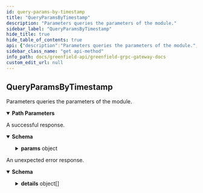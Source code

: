 ```yaml
---
id: query-params-by-timestamp
title: "QueryParamsByTimestamp"
description: "Parameters queries the parameters of the module."
sidebar_label: "QueryParamsByTimestamp"
hide_title: true
hide_table_of_contents: true
api: {"description":"Parameters queries the parameters of the module.","operationId":"QueryParamsByTimestamp","responses":{"200":{"description":"A successful response.","content":{"*/*":{"schema":{"type":"object","properties":{"params":{"description":"params holds all the parameters of this module.","type":"object","properties":{"versioned_params":{"type":"object","properties":{"max_segment_size":{"type":"string","format":"uint64","title":"max_segment_size is the maximum size of a segment. default: 16M"},"redundant_data_chunk_num":{"type":"integer","format":"int64","title":"redundant_data_check_num is the num of data chunks of EC redundancy algorithm"},"redundant_parity_chunk_num":{"type":"integer","format":"int64","title":"redundant_data_check_num is the num of parity chunks of EC redundancy algorithm"},"min_charge_size":{"type":"string","format":"uint64","title":"min_charge_size is the minimum charge size of the payload, objects smaller than this size will be charged as this size"}},"description":"VersionedParams defines the parameters for the storage module with multi version, each version store with different timestamp."},"max_payload_size":{"type":"string","format":"uint64","title":"max_payload_size is the maximum size of the payload, default: 2G"},"bsc_mirror_bucket_relayer_fee":{"type":"string","title":"relayer fee for the mirror bucket tx to bsc"},"bsc_mirror_bucket_ack_relayer_fee":{"type":"string","title":"relayer fee for the ACK or FAIL_ACK package of the mirror bucket tx to bsc"},"bsc_mirror_object_relayer_fee":{"type":"string","title":"relayer fee for the mirror object tx to bsc"},"bsc_mirror_object_ack_relayer_fee":{"type":"string","title":"Relayer fee for the ACK or FAIL_ACK package of the mirror object tx to bsc"},"bsc_mirror_group_relayer_fee":{"type":"string","title":"relayer fee for the mirror object tx to bsc"},"bsc_mirror_group_ack_relayer_fee":{"type":"string","title":"Relayer fee for the ACK or FAIL_ACK package of the mirror object tx to bsc"},"max_buckets_per_account":{"type":"integer","format":"int64","title":"The maximum number of buckets that can be created per account"},"discontinue_counting_window":{"type":"string","format":"uint64","title":"The window to count the discontinued objects or buckets"},"discontinue_object_max":{"type":"string","format":"uint64","title":"The max objects can be requested in a window"},"discontinue_bucket_max":{"type":"string","format":"uint64","title":"The max buckets can be requested in a window"},"discontinue_confirm_period":{"type":"string","format":"int64","title":"The object will be deleted after the confirm period in seconds"},"discontinue_deletion_max":{"type":"string","format":"uint64","title":"The max delete objects in each end block"},"stale_policy_cleanup_max":{"type":"string","format":"uint64","title":"The max number for deleting policy in each end block"},"min_quota_update_interval":{"type":"string","format":"uint64","title":"The min interval for making quota smaller in seconds"},"max_local_virtual_group_num_per_bucket":{"type":"integer","format":"int64","title":"the max number of local virtual group per bucket"},"op_mirror_bucket_relayer_fee":{"type":"string","title":"relayer fee for the mirror bucket tx to op chain"},"op_mirror_bucket_ack_relayer_fee":{"type":"string","title":"relayer fee for the ACK or FAIL_ACK package of the mirror bucket tx to op chain"},"op_mirror_object_relayer_fee":{"type":"string","title":"relayer fee for the mirror object tx to op chain"},"op_mirror_object_ack_relayer_fee":{"type":"string","title":"Relayer fee for the ACK or FAIL_ACK package of the mirror object tx to op chain"},"op_mirror_group_relayer_fee":{"type":"string","title":"relayer fee for the mirror object tx to op chain"},"op_mirror_group_ack_relayer_fee":{"type":"string","title":"Relayer fee for the ACK or FAIL_ACK package of the mirror object tx to op chain"}}}},"description":"QueryVersionedParamsResponse is response type for the Query/Params RPC method with timestamp."}}}},"default":{"description":"An unexpected error response.","content":{"*/*":{"schema":{"type":"object","properties":{"error":{"type":"string"},"code":{"type":"integer","format":"int32"},"message":{"type":"string"},"details":{"type":"array","items":{"type":"object","properties":{"type_url":{"type":"string"},"value":{"type":"string","format":"byte"}}}}}}}}}},"parameters":[{"name":"timestamp","description":"the timestamp of the block time you want to query","in":"path","required":true,"schema":{"type":"string","format":"int64"}}],"tags":["Storage"],"method":"get","path":"/greenfield/storage/params/{timestamp}","servers":[{"url":"https://greenfield-chain.bnbchain.org","description":"Mainnet RPC (uses live data)"},{"url":"https://gnfd-testnet-fullnode-tendermint-us.bnbchain.org","description":"Testnet RPC (uses test data)"}],"info":{"title":"Greenfield - gRPC Gateway docs","description":"A REST interface for state queries","version":"1.0.0"},"postman":{"name":"QueryParamsByTimestamp","description":{"content":"Parameters queries the parameters of the module.","type":"text/plain"},"url":{"path":["greenfield","storage","params",":timestamp"],"host":["{{baseUrl}}"],"query":[],"variable":[{"disabled":false,"description":{"content":"(Required) the timestamp of the block time you want to query","type":"text/plain"},"type":"any","value":"","key":"timestamp"}]},"header":[{"key":"Accept","value":"*/*"}],"method":"GET"}}
sidebar_class_name: "get api-method"
info_path: docs/greenfield-api/greenfield-grpc-gateway-docs
custom_edit_url: null
---
```



## QueryParamsByTimestamp



Parameters queries the parameters of the module.

<details style={{"marginBottom":"1rem"}} data-collapsed={false} open={true}><summary style={{}}><strong>Path Parameters</strong></summary><div><ul><ParamsItem className={"paramsItem"} param={{"name":"timestamp","description":"the timestamp of the block time you want to query","in":"path","required":true,"schema":{"type":"string","format":"int64"}}}></ParamsItem></ul></div></details><div><ApiTabs><TabItem label={"200"} value={"200"}><div>

A successful response.

</div><div><MimeTabs schemaType={"response"}><TabItem label={"*/*"} value={"*/*"}><SchemaTabs><TabItem label={"Schema"} value={"Schema"}><details style={{}} data-collapsed={false} open={true}><summary style={{"textAlign":"left"}}><strong>Schema</strong></summary><div style={{"textAlign":"left","marginLeft":"1rem"}}></div><ul style={{"marginLeft":"1rem"}}><SchemaItem collapsible={true} className={"schemaItem"}><details style={{}}><summary style={{}}><strong>params</strong><span style={{"opacity":"0.6"}}> object</span></summary><div style={{"marginLeft":"1rem"}}><div style={{"marginTop":".5rem","marginBottom":".5rem"}}>

params holds all the parameters of this module.

</div><SchemaItem collapsible={true} className={"schemaItem"}><details style={{}}><summary style={{}}><strong>versioned_params</strong><span style={{"opacity":"0.6"}}> object</span></summary><div style={{"marginLeft":"1rem"}}><div style={{"marginTop":".5rem","marginBottom":".5rem"}}>

VersionedParams defines the parameters for the storage module with multi version, each version store with different timestamp.

</div><SchemaItem collapsible={false} name={"max_segment_size"} required={false} schemaName={"uint64"} qualifierMessage={undefined} schema={{"type":"string","format":"uint64","title":"max_segment_size is the maximum size of a segment. default: 16M"}}></SchemaItem><SchemaItem collapsible={false} name={"redundant_data_chunk_num"} required={false} schemaName={"int64"} qualifierMessage={undefined} schema={{"type":"integer","format":"int64","title":"redundant_data_check_num is the num of data chunks of EC redundancy algorithm"}}></SchemaItem><SchemaItem collapsible={false} name={"redundant_parity_chunk_num"} required={false} schemaName={"int64"} qualifierMessage={undefined} schema={{"type":"integer","format":"int64","title":"redundant_data_check_num is the num of parity chunks of EC redundancy algorithm"}}></SchemaItem><SchemaItem collapsible={false} name={"min_charge_size"} required={false} schemaName={"uint64"} qualifierMessage={undefined} schema={{"type":"string","format":"uint64","title":"min_charge_size is the minimum charge size of the payload, objects smaller than this size will be charged as this size"}}></SchemaItem></div></details></SchemaItem><SchemaItem collapsible={false} name={"max_payload_size"} required={false} schemaName={"uint64"} qualifierMessage={undefined} schema={{"type":"string","format":"uint64","title":"max_payload_size is the maximum size of the payload, default: 2G"}}></SchemaItem><SchemaItem collapsible={false} name={"bsc_mirror_bucket_relayer_fee"} required={false} schemaName={"relayer fee for the mirror bucket tx to bsc"} qualifierMessage={undefined} schema={{"type":"string","title":"relayer fee for the mirror bucket tx to bsc"}}></SchemaItem><SchemaItem collapsible={false} name={"bsc_mirror_bucket_ack_relayer_fee"} required={false} schemaName={"relayer fee for the ACK or FAIL_ACK package of the mirror bucket tx to bsc"} qualifierMessage={undefined} schema={{"type":"string","title":"relayer fee for the ACK or FAIL_ACK package of the mirror bucket tx to bsc"}}></SchemaItem><SchemaItem collapsible={false} name={"bsc_mirror_object_relayer_fee"} required={false} schemaName={"relayer fee for the mirror object tx to bsc"} qualifierMessage={undefined} schema={{"type":"string","title":"relayer fee for the mirror object tx to bsc"}}></SchemaItem><SchemaItem collapsible={false} name={"bsc_mirror_object_ack_relayer_fee"} required={false} schemaName={"Relayer fee for the ACK or FAIL_ACK package of the mirror object tx to bsc"} qualifierMessage={undefined} schema={{"type":"string","title":"Relayer fee for the ACK or FAIL_ACK package of the mirror object tx to bsc"}}></SchemaItem><SchemaItem collapsible={false} name={"bsc_mirror_group_relayer_fee"} required={false} schemaName={"relayer fee for the mirror object tx to bsc"} qualifierMessage={undefined} schema={{"type":"string","title":"relayer fee for the mirror object tx to bsc"}}></SchemaItem><SchemaItem collapsible={false} name={"bsc_mirror_group_ack_relayer_fee"} required={false} schemaName={"Relayer fee for the ACK or FAIL_ACK package of the mirror object tx to bsc"} qualifierMessage={undefined} schema={{"type":"string","title":"Relayer fee for the ACK or FAIL_ACK package of the mirror object tx to bsc"}}></SchemaItem><SchemaItem collapsible={false} name={"max_buckets_per_account"} required={false} schemaName={"int64"} qualifierMessage={undefined} schema={{"type":"integer","format":"int64","title":"The maximum number of buckets that can be created per account"}}></SchemaItem><SchemaItem collapsible={false} name={"discontinue_counting_window"} required={false} schemaName={"uint64"} qualifierMessage={undefined} schema={{"type":"string","format":"uint64","title":"The window to count the discontinued objects or buckets"}}></SchemaItem><SchemaItem collapsible={false} name={"discontinue_object_max"} required={false} schemaName={"uint64"} qualifierMessage={undefined} schema={{"type":"string","format":"uint64","title":"The max objects can be requested in a window"}}></SchemaItem><SchemaItem collapsible={false} name={"discontinue_bucket_max"} required={false} schemaName={"uint64"} qualifierMessage={undefined} schema={{"type":"string","format":"uint64","title":"The max buckets can be requested in a window"}}></SchemaItem><SchemaItem collapsible={false} name={"discontinue_confirm_period"} required={false} schemaName={"int64"} qualifierMessage={undefined} schema={{"type":"string","format":"int64","title":"The object will be deleted after the confirm period in seconds"}}></SchemaItem><SchemaItem collapsible={false} name={"discontinue_deletion_max"} required={false} schemaName={"uint64"} qualifierMessage={undefined} schema={{"type":"string","format":"uint64","title":"The max delete objects in each end block"}}></SchemaItem><SchemaItem collapsible={false} name={"stale_policy_cleanup_max"} required={false} schemaName={"uint64"} qualifierMessage={undefined} schema={{"type":"string","format":"uint64","title":"The max number for deleting policy in each end block"}}></SchemaItem><SchemaItem collapsible={false} name={"min_quota_update_interval"} required={false} schemaName={"uint64"} qualifierMessage={undefined} schema={{"type":"string","format":"uint64","title":"The min interval for making quota smaller in seconds"}}></SchemaItem><SchemaItem collapsible={false} name={"max_local_virtual_group_num_per_bucket"} required={false} schemaName={"int64"} qualifierMessage={undefined} schema={{"type":"integer","format":"int64","title":"the max number of local virtual group per bucket"}}></SchemaItem><SchemaItem collapsible={false} name={"op_mirror_bucket_relayer_fee"} required={false} schemaName={"relayer fee for the mirror bucket tx to op chain"} qualifierMessage={undefined} schema={{"type":"string","title":"relayer fee for the mirror bucket tx to op chain"}}></SchemaItem><SchemaItem collapsible={false} name={"op_mirror_bucket_ack_relayer_fee"} required={false} schemaName={"relayer fee for the ACK or FAIL_ACK package of the mirror bucket tx to op chain"} qualifierMessage={undefined} schema={{"type":"string","title":"relayer fee for the ACK or FAIL_ACK package of the mirror bucket tx to op chain"}}></SchemaItem><SchemaItem collapsible={false} name={"op_mirror_object_relayer_fee"} required={false} schemaName={"relayer fee for the mirror object tx to op chain"} qualifierMessage={undefined} schema={{"type":"string","title":"relayer fee for the mirror object tx to op chain"}}></SchemaItem><SchemaItem collapsible={false} name={"op_mirror_object_ack_relayer_fee"} required={false} schemaName={"Relayer fee for the ACK or FAIL_ACK package of the mirror object tx to op chain"} qualifierMessage={undefined} schema={{"type":"string","title":"Relayer fee for the ACK or FAIL_ACK package of the mirror object tx to op chain"}}></SchemaItem><SchemaItem collapsible={false} name={"op_mirror_group_relayer_fee"} required={false} schemaName={"relayer fee for the mirror object tx to op chain"} qualifierMessage={undefined} schema={{"type":"string","title":"relayer fee for the mirror object tx to op chain"}}></SchemaItem><SchemaItem collapsible={false} name={"op_mirror_group_ack_relayer_fee"} required={false} schemaName={"Relayer fee for the ACK or FAIL_ACK package of the mirror object tx to op chain"} qualifierMessage={undefined} schema={{"type":"string","title":"Relayer fee for the ACK or FAIL_ACK package of the mirror object tx to op chain"}}></SchemaItem></div></details></SchemaItem></ul></details></TabItem><TabItem label={"Example (from schema)"} value={"Example (from schema)"}><ResponseSamples responseExample={"{\n  \"params\": {\n    \"versioned_params\": {\n      \"max_segment_size\": \"string\",\n      \"redundant_data_chunk_num\": 0,\n      \"redundant_parity_chunk_num\": 0,\n      \"min_charge_size\": \"string\"\n    },\n    \"max_payload_size\": \"string\",\n    \"bsc_mirror_bucket_relayer_fee\": \"string\",\n    \"bsc_mirror_bucket_ack_relayer_fee\": \"string\",\n    \"bsc_mirror_object_relayer_fee\": \"string\",\n    \"bsc_mirror_object_ack_relayer_fee\": \"string\",\n    \"bsc_mirror_group_relayer_fee\": \"string\",\n    \"bsc_mirror_group_ack_relayer_fee\": \"string\",\n    \"max_buckets_per_account\": 0,\n    \"discontinue_counting_window\": \"string\",\n    \"discontinue_object_max\": \"string\",\n    \"discontinue_bucket_max\": \"string\",\n    \"discontinue_confirm_period\": \"string\",\n    \"discontinue_deletion_max\": \"string\",\n    \"stale_policy_cleanup_max\": \"string\",\n    \"min_quota_update_interval\": \"string\",\n    \"max_local_virtual_group_num_per_bucket\": 0,\n    \"op_mirror_bucket_relayer_fee\": \"string\",\n    \"op_mirror_bucket_ack_relayer_fee\": \"string\",\n    \"op_mirror_object_relayer_fee\": \"string\",\n    \"op_mirror_object_ack_relayer_fee\": \"string\",\n    \"op_mirror_group_relayer_fee\": \"string\",\n    \"op_mirror_group_ack_relayer_fee\": \"string\"\n  }\n}"} language={"json"}></ResponseSamples></TabItem></SchemaTabs></TabItem></MimeTabs></div></TabItem><TabItem label={"default"} value={"default"}><div>

An unexpected error response.

</div><div><MimeTabs schemaType={"response"}><TabItem label={"*/*"} value={"*/*"}><SchemaTabs><TabItem label={"Schema"} value={"Schema"}><details style={{}} data-collapsed={false} open={true}><summary style={{"textAlign":"left"}}><strong>Schema</strong></summary><div style={{"textAlign":"left","marginLeft":"1rem"}}></div><ul style={{"marginLeft":"1rem"}}><SchemaItem collapsible={false} name={"error"} required={false} schemaName={"string"} qualifierMessage={undefined} schema={{"type":"string"}}></SchemaItem><SchemaItem collapsible={false} name={"code"} required={false} schemaName={"int32"} qualifierMessage={undefined} schema={{"type":"integer","format":"int32"}}></SchemaItem><SchemaItem collapsible={false} name={"message"} required={false} schemaName={"string"} qualifierMessage={undefined} schema={{"type":"string"}}></SchemaItem><SchemaItem collapsible={true} className={"schemaItem"}><details style={{}}><summary style={{}}><strong>details</strong><span style={{"opacity":"0.6"}}> object[]</span></summary><div style={{"marginLeft":"1rem"}}><li><div style={{"fontSize":"var(--ifm-code-font-size)","opacity":"0.6","marginLeft":"-.5rem","paddingBottom":".5rem"}}>Array [</div></li><SchemaItem collapsible={false} name={"type_url"} required={false} schemaName={"string"} qualifierMessage={undefined} schema={{"type":"string"}}></SchemaItem><SchemaItem collapsible={false} name={"value"} required={false} schemaName={"byte"} qualifierMessage={undefined} schema={{"type":"string","format":"byte"}}></SchemaItem><li><div style={{"fontSize":"var(--ifm-code-font-size)","opacity":"0.6","marginLeft":"-.5rem"}}>]</div></li></div></details></SchemaItem></ul></details></TabItem><TabItem label={"Example (from schema)"} value={"Example (from schema)"}><ResponseSamples responseExample={"{\n  \"error\": \"string\",\n  \"code\": 0,\n  \"message\": \"string\",\n  \"details\": [\n    {\n      \"type_url\": \"string\",\n      \"value\": \"string\"\n    }\n  ]\n}"} language={"json"}></ResponseSamples></TabItem></SchemaTabs></TabItem></MimeTabs></div></TabItem></ApiTabs></div>
      